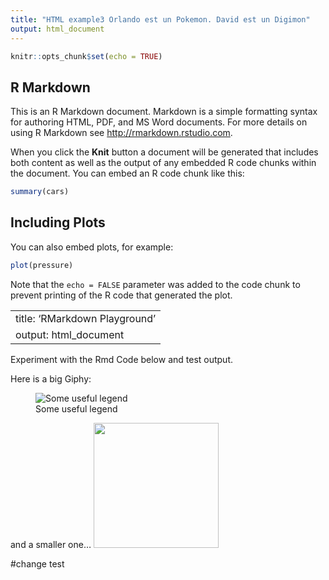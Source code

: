 ```yaml
---
title: "HTML example3 Orlando est un Pokemon. David est un Digimon"
output: html_document
---
```


```r
knitr::opts_chunk$set(echo = TRUE)
```

## R Markdown

This is an R Markdown document. Markdown is a simple formatting syntax for authoring HTML, PDF, and MS Word documents. For more details on using R Markdown see <http://rmarkdown.rstudio.com>.

When you click the **Knit** button a document will be generated that includes both content as well as the output of any embedded R code chunks within the document. You can embed an R code chunk like this:

```r
summary(cars)
```

## Including Plots

You can also embed plots, for example:

```r
plot(pressure)
```

Note that the `echo = FALSE` parameter was added to the code chunk to prevent printing of the R code that generated the plot.

---
title: 'RMarkdown Playground'
output: html_document
---

Experiment with the Rmd Code below and test output.

Here is a big Giphy: 

![Some useful legend](https://media.giphy.com/media/3o7TKSha51ATTx9KzC/giphy.gif) 

and a smaller one... <img src='https://media.giphy.com/media/5nkIn9AEfUQ6JtXL43/giphy.gif' width='200' height='200' />

#change test